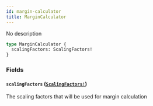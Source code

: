 ```yaml
---
id: margin-calculator
title: MarginCalculator
---
```


No description

```graphql
type MarginCalculator {
  scalingFactors: ScalingFactors!
}
```

### Fields

#### `scalingFactors` ([`ScalingFactors!`](/graphql/objects/scaling-factors))

The scaling factors that will be used for margin calculation
